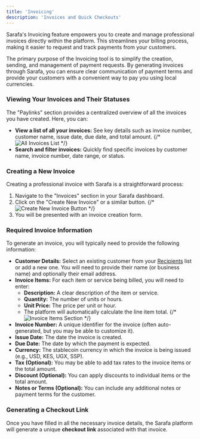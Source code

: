 ```yaml
---
title: 'Invoicing'
description: 'Invoices and Quick Checkouts'
---
```


Sarafa's Invoicing feature empowers you to create and manage professional invoices directly within the platform. This streamlines your billing process, making it easier to request and track payments from your customers.

The primary purpose of the Invoicing tool is to simplify the creation, sending, and management of payment requests. By generating invoices through Sarafa, you can ensure clear communication of payment terms and provide your customers with a convenient way to pay you using local currencies.

### Viewing Your Invoices and Their Statuses

The "Paylinks" section provides a centralized overview of all the invoices you have created. Here, you can:

* **View a list of all your invoices:** See key details such as invoice number, customer name, issue date, due date, and total amount.
    {/* <Image src="/images/all-invoices-placeholder.png" alt="All Invoices List" /> */}
* **Search and filter invoices:** Quickly find specific invoices by customer name, invoice number, date range, or status.

### Creating a New Invoice

Creating a professional invoice with Sarafa is a straightforward process:

1.  Navigate to the "Invoices" section in your Sarafa dashboard.
2.  Click on the "Create New Invoice" or a similar button.
    {/* <Image src="/images/create-new-invoice-button-placeholder.png" alt="Create New Invoice Button" /> */}
3.  You will be presented with an invoice creation form.

### Required Invoice Information

To generate an invoice, you will typically need to provide the following information:

* **Customer Details:** Select an existing customer from your [Recipients](#recipients) list or add a new one. You will need to provide their name (or business name) and optionally their email address.
* **Invoice Items:** For each item or service being billed, you will need to enter:
    * **Description:** A clear description of the item or service.
    * **Quantity:** The number of units or hours.
    * **Unit Price:** The price per unit or hour.
    * The platform will automatically calculate the line item total.
    {/* <Image src="/images/invoice-items-placeholder.png" alt="Invoice Items Section" /> */}
* **Invoice Number:** A unique identifier for the invoice (often auto-generated, but you may be able to customize it).
* **Issue Date:** The date the invoice is created.
* **Due Date:** The date by which the payment is expected.
* **Currency:** The stablecoin currency in which the invoice is being issued (e.g., USD, KES, UGX, SSP).
* **Tax (Optional):** You may be able to add tax rates to the invoice items or the total amount.
* **Discount (Optional):** You can apply discounts to individual items or the total amount.
* **Notes or Terms (Optional):** You can include any additional notes or payment terms for the customer.

### Generating a Checkout Link

Once you have filled in all the necessary invoice details, the Sarafa platform will generate a unique **checkout link** associated with that invoice.